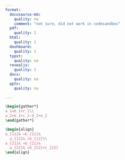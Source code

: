 ```yaml
---
format: 
  docusaurus-md: 
    quality: na
    comment: "not sure, did not work in codesandbox"
  pdf:
    quality: 1
  html:
    quality: 1
  dashboard:
    quality: 1
  typst:
    quality: na
  revealjs:
    quality: 1
  docx:
    quality: na
  pptx:
    quality: na
  
---
```


``` tex
\begin{gather*}
a_1=b_1+c_1\\
a_2=b_2+c_2-d_2+e_2
\end{gather*}

\begin{align}
a_{11}& =b_{11}&
  a_{12}& =b_{12}\\
a_{21}& =b_{21}&
  a_{22}& =b_{22}+c_{22}
\end{align}
```

```{=tex}
\begin{gather*}
a_1=b_1+c_1\\
a_2=b_2+c_2-d_2+e_2
\end{gather*}
```

```{=tex}
\begin{align}
a_{11}& =b_{11}&
  a_{12}& =b_{12}\\
a_{21}& =b_{21}&
  a_{22}& =b_{22}+c_{22}
\end{align}
```
